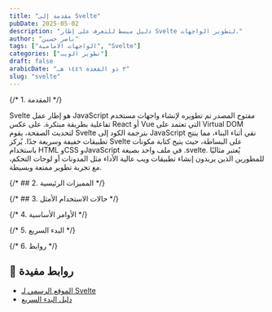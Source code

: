 ```yaml
---
title: "مقدمة إلى Svelte"
pubDate: 2025-05-02
description: "دليل مبسط للتعرف على إطار Svelte لتطوير الواجهات."
author: "ناصر حسين"
tags: ["الواجهات الامامية", "Svelte"]
categories: ["تطوير الويب"]
draft: false
arabicDate: "٣ ذو القعدة ١٤٤٦ هـ"
slug: "svelte"
---
```


{/* 1. المقدمة */}

Svelte هو إطار عمل JavaScript مفتوح المصدر تم تطويره لإنشاء واجهات مستخدم تفاعلية بطريقة مبتكرة. على عكس React أو Vue التي تعتمد على Virtual DOM لتحديث الصفحة، يقوم Svelte بترجمة الكود إلى JavaScript نقي أثناء البناء، مما ينتج تطبيقات خفيفة وسريعة جدًا. يُركز Svelte على البساطة، حيث يتيح كتابة مكونات باستخدام HTML وCSS وJavaScript في ملف واحد بصيغة .svelte. يُعتبر مثاليًا للمطورين الذين يريدون إنشاء تطبيقات ويب عالية الأداء مثل المدونات أو لوحات التحكم، مع تجربة تطوير ممتعة وبسيطة.

{/* ## 2. المميزات الرئيسية */}

{/* ## 3. حالات الاستخدام الأمثل */}

{/* 4. الأوامر الأساسية */}

{/* 5. البدء السريع */}

{/* 6. روابط */}

## 🔗 روابط مفيدة

- [الموقع الرسمي لـ Svelte](https://svelte.dev/)
- [دليل البدء السريع](https://svelte.dev/docs/svelte/getting-started)
